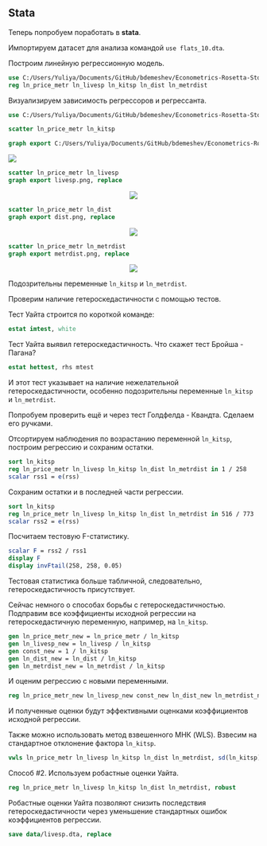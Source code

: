 ## Stata

Теперь попробуем поработать в **stata**.

Импортируем датасет для анализа командой `use flats_10.dta`.

Построим линейную регрессионную модель.

```stata
use C:/Users/Yuliya/Documents/GitHub/bdemeshev/Econometrics-Rosetta-Stone/data/flats_10.dta
reg ln_price_metr ln_livesp ln_kitsp ln_dist ln_metrdist
```

Визуализируем зависимость регрессоров и регрессанта.

```stata
use C:/Users/Yuliya/Documents/GitHub/bdemeshev/Econometrics-Rosetta-Stone/data/flats_10.dta

scatter ln_price_metr ln_kitsp

graph export C:/Users/Yuliya/Documents/GitHub/bdemeshev/Econometrics-Rosetta-Stone/10/kitsp.png, replace
```

![](kitsp.png)


```stata
scatter ln_price_metr ln_livesp
graph export livesp.png, replace
```

<center>

![](livesp.png)

</center>

```stata
scatter ln_price_metr ln_dist
graph export dist.png, replace
```

<center>

![](dist.png)

</center>

```stata
scatter ln_price_metr ln_metrdist
graph export metrdist.png, replace
```

<center>

![](metrdist.png)

</center>


Подозрительны переменные `ln_kitsp` и `ln_metrdist`.

Проверим наличие гетероскедастичности с помощью тестов.

Тест Уайта строится по короткой команде:

```stata
estat imtest, white
```

Тест Уайта выявил гетероскедастичность. Что скажет тест Бройша - Пагана?

```stata
estat hettest, rhs mtest
```

И этот тест указывает на наличие нежелательной гетероскедастичности, особенно подозрительны переменные `ln_kitsp` и `ln_metrdist`.

Попробуем проверить ещё и через тест Голдфелда - Квандта. Сделаем его ручками.

Отсортируем наблюдения по возрастанию переменной `ln_kitsp`, построим регрессию и сохраним остатки.

```stata
sort ln_kitsp
reg ln_price_metr ln_livesp ln_kitsp ln_dist ln_metrdist in 1 / 258
scalar rss1 = e(rss)
```

Сохраним остатки и в последней части регрессии.

```stata
sort ln_kitsp
reg ln_price_metr ln_livesp ln_kitsp ln_dist ln_metrdist in 516 / 773
scalar rss2 = e(rss)
```

Посчитаем тестовую F-статистику.

```stata
scalar F = rss2 / rss1
display F
display invFtail(258, 258, 0.05)
```

Тестовая статистика больше табличной, следовательно, гетероскедастичность присутствует. 

Сейчас немного о способах борьбы с гетероскедастичностью. 
Подправим все коэффициенты исходной регрессии на гетероскедастичную переменную, например, на `ln_kitsp`.

```stata
gen ln_price_metr_new = ln_price_metr / ln_kitsp
gen ln_livesp_new = ln_livesp / ln_kitsp
gen const_new = 1 / ln_kitsp
gen ln_dist_new = ln_dist / ln_kitsp
gen ln_metrdist_new = ln_metrdist / ln_kitsp
```

И оценим регрессию с новыми переменными.

```stata
reg ln_price_metr_new ln_livesp_new const_new ln_dist_new ln_metrdist_new
```

И полученные оценки будут эффективными оценками коэффициентов исходной регрессии.

Также можно использовать метод взвешенного МНК (WLS). Взвесим на стандартное отклонение фактора `ln_kitsp`.

```stata
vwls ln_price_metr ln_livesp ln_kitsp ln_dist ln_metrdist, sd(ln_kitsp)
```

Способ #2. Используем робастные оценки Уайта.

```stata
reg ln_price_metr ln_livesp ln_kitsp ln_dist ln_metrdist, robust
```

Робастные оценки Уайта позволяют снизить последствия гетероскедастичности через уменьшение стандартных ошибок коэффициентов регрессии.

```stata
save data/livesp.dta, replace
```









